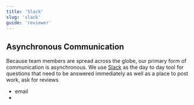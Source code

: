 ```yaml
---
title: 'Slack'
slug: 'slack'
guide: 'reviewer'
---
```


## Asynchronous Communication

Because team members are spread across the globe, our primary form of communication is asynchronous. We use [Slack](https://slack.com/features) as the day to day tool for questions that need to be answered immediately as well as a place to post work, ask for reviews 

- email
- 